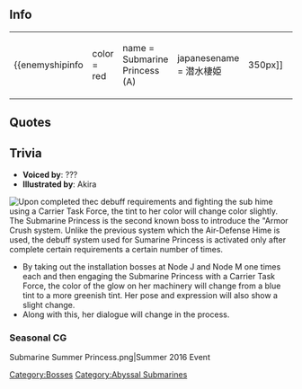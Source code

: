 ==Info==
{|
|-
| valign="top" |
{{enemyshipinfo 
|color = red
|name = Submarine Princess (A)
|japanesename = 潜水棲姫
|image = [[File:Submarine_Hime.png|350px]]
|id = 644
|class = Abyssal
|type = Submarine
|hp = 110
|firepower = 50
|armor = 53
|torpedo = 140
|evasion = 20?
|AA = 0
|aircraft = 0
|ASW = 0
|LOS = 15?
|luck = 40?
|speed = Slow?
|range = Short
|slot = 
|slot1= 22 inch Torpedo Mk.II
|slot2= 22 inch Torpedo Mk.II
|slot3= 22 inch Torpedo Mk.II???
|slot4= -}}
| style="width:50px;" |
| valign="top" |
{{enemyshipinfo 
|color = red
|name = Submarine Princess (B)
|japanesename = 潜水棲姫
|image = [[File:Submarine_Hime.png|350px]]
|id = 645
|class = Abyssal
|type = Submarine
|hp = 130
|firepower = 70
|armor = 73
|torpedo = 155
|evasion = 25?
|AA = 0
|aircraft = 0
|ASW = 0
|LOS = 15?
|luck = 50?
|speed = Slow?
|range = Short
|slot = 
|slot1= 22 inch Torpedo Mk.II
|slot2= 22 inch Torpedo Mk.II
|slot3= Abyssal Cuttlefish Torpedo???
|slot4= -}}
| style="width:50px;" |
| valign="top" |
{{enemyshipinfo 
|color = red
|name = Submarine Princess (C)
|japanesename = 潜水棲姫
|image = [[File:Submarine_Hime.png|350px]]
|id = 646
|class = Abyssal
|type = Submarine
|hp = 160
|firepower = 90
|armor = 93
|torpedo = 170
|evasion = 28?
|AA = 0
|aircraft = 0
|ASW = 0
|LOS = 18?
|luck = 60?
|speed = Slow?
|range = Short
|slot = 
|slot1= 22 inch Torpedo Mk.II
|slot2= Abyssal Cuttlefish Torpedo???
|slot3= Abyssal Cuttlefish Torpedo???
|slot4= -}}
|}

==Quotes==
{{Abyssquote
|開幕前 =キタノ…ネェ……？ エモノタチ…ガァ……フフ…ハハハ…！
キタノ…ネェ……？ エモノタチ…ガァ……ナメル…ナアッ…！(装甲破砕時)
|EN1 = You came...huh...? All you enemies...ga~...fufu...hahaha...!
You came...huh...? All you enemies...ga~... Don't... underestimate me...! (After debuff)
|Note1 = 
|砲撃 = ホォラッ…イキナサイ、ギョライタチィ！
ギョライヨ…ギョライ…ウッフフフフフ！(装甲破砕時)
|EN0 = Come on... go forth, my torpedoes!
Torpedo... torpedo... Ufufufufufu! (After Debuff)
|Note0 = 
|被弾 =イィタイッ！ヤメテヨォォ…！
ミズガッ…モレチャウゥゥ…！(装甲破砕時)
|EN2 = Ouchie~! Stop that~...!
The water is... leaking outttt...! (After debuff)
|Note2 = 
|昼戦終了時 =ウッフフ、マタ モグルノカ…アノ ミナソコニ……。 …エッ？フジョウ シテイル？アノ、水面に……？
|EN3 = Ufufu I'm diving again... to the bottom of the sea... ...Eh? I'm rising? To the surface...?
|Note3 = 
}}

==Trivia==
*'''Voiced by''': ???
*'''Illustrated by''': Akira
[[File:Submarine_Hime_Debuff.png|thumb|right|Upon completed thec debuff requirements and fighting the sub hime using a Carrier Task Force, the tint to her color will change color slightly.]]The Submarine Princess is the second known boss to introduce the "Armor Crush system. Unlike the previous system which the Air-Defense Hime is used, the debuff system used for Sumarine Princess is activated only after complete certain requirements a certain number of times. 
*By taking out the installation bosses at Node J and Node M one times each and then engaging the Submarine Princess with a Carrier Task Force, the color of the glow on her machinery will change from a blue tint to a more greenish tint. Her pose and expression will also show a slight change.
*Along with this, her dialogue will change in the process.

===Seasonal CG===
<gallery>
Submarine Summer Princess.png|Summer 2016 Event
</gallery>
{{enemyshiplist}}
[[Category:Bosses]]
[[Category:Abyssal Submarines]]